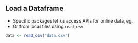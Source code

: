 ## Load a Dataframe

- Specific packages let us access APIs for online data, eg. 
- Or from local files using `read_csv`

```r
data <- read_csv("data.csv")
```
